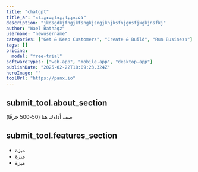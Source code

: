 ```yaml
---
title: "chatgpt"
title_ar: "ﻻعبعهيابهعايسعهباه"
description: "jkdsgdkjfngjkfsngkjsngjknjksfnjgnsfjkgkjnsfkj"
author: "Wael Bathaqz"
username: "newusername"
categories: ["Get & Keep Customers", "Create & Build", "Run Business"]
tags: []
pricing:
  model: "free-trial"
softwareTypes: ["web-app", "mobile-app", "desktop-app"]
publishDate: "2025-02-22T18:09:23.324Z"
heroImage: ""
toolUrl: "https://panx.io"
---
```

## submit_tool.about_section
صف أداةك هنا (50-500 حرفًا)

## submit_tool.features_section
- ميزة
- ميزة
- ميزة